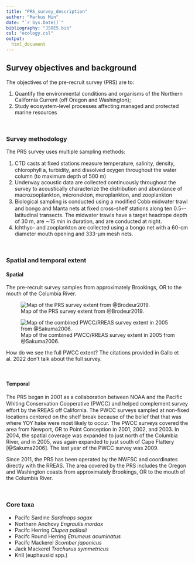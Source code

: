 ```yaml
---
title: "PRS_survey_description"
author: "Markus Min"
date: "`r Sys.Date()`"
bibliography: "JSOES.bib"
csl: "ecology.csl"
output:
  html_document
---
```


## Survey objectives and background
The objectives of the pre-recruit survey (PRS) are to:

1. Quantify the environmental conditions and organisms of the Northern California Current (off Oregon and Washington);
2. Study ecosystem-level processes affecting managed and protected marine resources

<br>

### Survey methodology

The PRS survey uses multiple sampling methods:

1. CTD casts at ﬁxed stations measure temperature, salinity, density, chlorophyll a, turbidity, and dissolved oxygen throughout the water column (to maximum depth of 500 m)
2. Underway acoustic data are collected continuously throughout the survey to acoustically characterize the distribution and abundance of macrozooplankton, micronekton, meroplankton, and zooplankton
3. Biological sampling is conducted using a modiﬁed Cobb midwater trawl and bongo and Manta nets at ﬁxed cross-shelf stations along ten 0.5◦-latitudinal transects. The midwater trawls have a target headrope depth of 30 m, are ∼15 min in duration, and are conducted at night.
4. Ichthyo- and zooplankton are collected using a bongo net with a 60-cm diameter mouth opening and 333-µm mesh nets.


<br>

### Spatial and temporal extent

#### Spatial

The pre-recruit survey samples from approximately Brookings, OR to the mouth of the Columbia River.


![Map of the PRS survey extent from @Brodeur2019.](survey_images/Brodeur_2019_PRS_design.png)

![Map of the combined PWCC/RREAS survey extent in 2005 from @Sakuma2006.](survey_images/Sakuma_2006_PWCC_design.png)

How do we see the full PWCC extent? The citations provided in Gallo et al. 2022 don't talk about the full survey.

<br>

#### Temporal

The PRS began in 2001 as a collaboration between NOAA and the Paciﬁc Whiting Conservation Cooperative (PWCC) and helped complement survey eﬀort by the RREAS oﬀ California. The PWCC surveys sampled at non-fixed locations centered on the shelf break because of the belief that that was where YOY hake were most likely to occur. The PWCC surveys covered the area from Newport, OR to Point Conception in 2001, 2002, and 2003. In 2004,  the spatial coverage was expanded to just north of the Columbia River, and in 2005, was again expanded to just south of Cape Flattery [@Sakuma2006]. The last year of the PWCC survey was 2009.

Since 2011, the PRS has been operated by the NWFSC and coordinates directly with the RREAS. The area covered by the PRS includes the Oregon and Washington coasts from approximately Brookings, OR to the mouth of the Columbia River.

<br>

### Core taxa

- Pacifc Sardine *Sardinops sagax*
- Northern Anchovy *Engraulis mordax*
- Pacifc Herring *Clupea pallasii*
- Pacifc Round Herring *Etrumeus acuminatus*
- Pacifc Mackerel *Scomber japonicus*
- Jack Mackerel *Trachurus symmetricus*
- Krill (euphausiid spp.)




